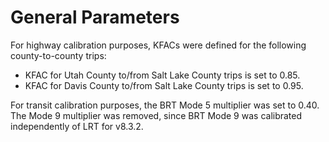 # General Parameters

For highway calibration purposes, KFACs were defined for the following county-to-county trips:

- KFAC for Utah County to/from Salt Lake County trips is set to 0.85.
- KFAC for Davis County to/from Salt Lake County trips is set to 0.95.
    
For transit calibration purposes, the BRT Mode 5 multiplier was set to 0.40. The Mode 9 multiplier was removed, since BRT Mode 9 was calibrated independently of LRT for v8.3.2.






